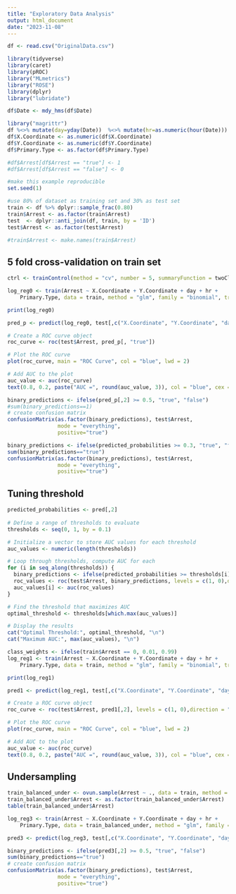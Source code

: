 ```yaml
---
title: "Exploratory Data Analysis"
output: html_document
date: "2023-11-08"
---
```


```r
df <- read.csv("OriginalData.csv")
```

```r
library(tidyverse)
library(caret)
library(pROC)
library("MLmetrics")
library("ROSE")
library(dplyr)
library("lubridate")
```



```r
df$Date <- mdy_hms(df$Date)
```


```r
library("magrittr")
df %<>% mutate(day=yday(Date))  %<>% mutate(hr=as.numeric(hour(Date))) %>% drop_na(X.Coordinate)
df$X.Coordinate <- as.numeric(df$X.Coordinate)
df$Y.Coordinate <- as.numeric(df$Y.Coordinate)
df$Primary.Type <- as.factor(df$Primary.Type)
```


```r
#df$Arrest[df$Arrest == "true"] <- 1
#df$Arrest[df$Arrest == "false"] <- 0
```


```r
#make this example reproducible
set.seed(1)

#use 80% of dataset as training set and 30% as test set 
train <- df %>% dplyr::sample_frac(0.80)
train$Arrest <- as.factor(train$Arrest)
test  <- dplyr::anti_join(df, train, by = 'ID')
test$Arrest <- as.factor(test$Arrest)
```


```r
#train$Arrest <- make.names(train$Arrest)
```


## 5 fold cross-validation on train set
```r
ctrl <- trainControl(method = "cv", number = 5, summaryFunction = twoClassSummary, classProbs = TRUE)
```


```r
log_reg0 <- train(Arrest ~ X.Coordinate + Y.Coordinate + day + hr + 
    Primary.Type, data = train, method = "glm", family = "binomial", trControl = ctrl, metric = "ROC")
```



```r
print(log_reg0)
```


```r
pred_p <- predict(log_reg0, test[,c("X.Coordinate", "Y.Coordinate", "day", "hr", "Primary.Type")], type = "prob")
```

```r
# Create a ROC curve object
roc_curve <- roc(test$Arrest, pred_p[, "true"])

# Plot the ROC curve
plot(roc_curve, main = "ROC Curve", col = "blue", lwd = 2)

# Add AUC to the plot
auc_value <- auc(roc_curve)
text(0.8, 0.2, paste("AUC =", round(auc_value, 3)), col = "blue", cex = 1.2)
```

```r
binary_predictions <- ifelse(pred_p[,2] >= 0.5, "true", "false")
#sum(binary_predictions==1)
# create confusion matrix 
confusionMatrix(as.factor(binary_predictions), test$Arrest,
                mode = "everything",
                positive="true")
```
```r
binary_predictions <- ifelse(predicted_probabilities >= 0.3, "true", "false")
sum(binary_predictions=="true")
confusionMatrix(as.factor(binary_predictions), test$Arrest,
                mode = "everything",
                positive="true")
```
## Tuning threshold
```r
predicted_probabilities <- pred[,2]
  
# Define a range of thresholds to evaluate
thresholds <- seq(0, 1, by = 0.1)

# Initialize a vector to store AUC values for each threshold
auc_values <- numeric(length(thresholds))

# Loop through thresholds, compute AUC for each
for (i in seq_along(thresholds)) {
  binary_predictions <- ifelse(predicted_probabilities >= thresholds[i], 1, 0)
  roc_values <- roc(test$Arrest, binary_predictions, levels = c(1, 0),direction = ">")
  auc_values[i] <- auc(roc_values)
}

# Find the threshold that maximizes AUC
optimal_threshold <- thresholds[which.max(auc_values)]

# Display the results
cat("Optimal Threshold:", optimal_threshold, "\n")
cat("Maximum AUC:", max(auc_values), "\n")
```



```r
class_weights <- ifelse(train$Arrest == 0, 0.01, 0.99)
log_reg1 <- train(Arrest ~ X.Coordinate + Y.Coordinate + day + hr + 
    Primary.Type, data = train, method = "glm", family = "binomial", trControl = ctrl, metric = "ROC", weights = class_weights)
```

```r
print(log_reg1)
```


```r
pred1 <- predict(log_reg1, test[,c("X.Coordinate", "Y.Coordinate", "day", "hr", "Primary.Type")], type = "prob")
```

```r
# Create a ROC curve object
roc_curve <- roc(test$Arrest, pred1[,2], levels = c(1, 0),direction = ">")

# Plot the ROC curve
plot(roc_curve, main = "ROC Curve", col = "blue", lwd = 2)

# Add AUC to the plot
auc_value <- auc(roc_curve)
text(0.8, 0.2, paste("AUC =", round(auc_value, 3)), col = "blue", cex = 1.2)
```

## Undersampling

```r
train_balanced_under <- ovun.sample(Arrest ~ ., data = train, method = "under", seed = 1)$data
train_balanced_under$Arrest <- as.factor(train_balanced_under$Arrest)
table(train_balanced_under$Arrest)
```


```r
log_reg3 <- train(Arrest ~ X.Coordinate + Y.Coordinate + day + hr + 
    Primary.Type, data = train_balanced_under, method = "glm", family = "binomial", trControl = ctrl, metric = "ROC")
```

```r
pred3 <- predict(log_reg3, test[,c("X.Coordinate", "Y.Coordinate", "day", "hr", "Primary.Type")], type = "prob")
```


```r
binary_predictions <- ifelse(pred3[,2] >= 0.5, "true", "false")
sum(binary_predictions=="true")
# create confusion matrix 
confusionMatrix(as.factor(binary_predictions), test$Arrest,
                mode = "everything",
                positive="true")
```
